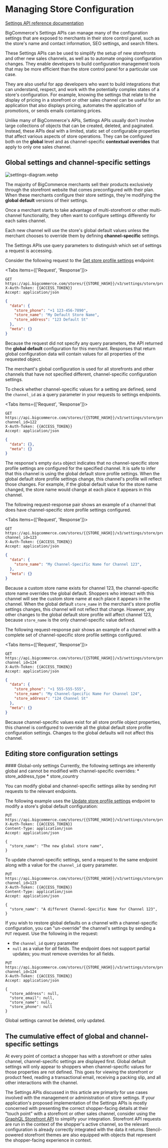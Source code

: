 # Managing Store Configuration

[Settings API reference documentation](/docs/rest-management/settings)

BigCommerce's Settings APIs can manage many of the configuration settings that are exposed to merchants in their store control panel, such as the store's name and contact information, SEO settings, and search filters.

These Settings APIs can be used to simplify the setup of new storefronts and other new sales channels, as well as to automate ongoing configuration changes. They enable developers to build configuration management tools that may be more efficient than the store control panel for a particular use case. 

They are also useful for app developers who want to build integrations that can understand, respect, and work with the potentially complex states of a store's configuration. For example, knowing the settings that relate to the display of pricing in a storefront or other sales channel can be useful for an application that also displays pricing, automates the application of promotions, or sends emails containing prices. 

Unlike many of BigCommerce's APIs, Settings APIs usually don't involve large collections of objects that can be created, deleted, and paginated. Instead, these APIs deal with a limited, static set of configurable properties that affect various aspects of store operations. They can be configured both on the **global** level and as channel-specific **contextual overrides** that apply to only one sales channel.

## Global settings and channel-specific settings

![settings-diagram.webp](https://storage.cloud.google.com/bigcommerce-production-dev-center/images/msf-beta-guide/settings-diagram.webp)

The majority of BigCommerce merchants sell their products exclusively through the storefront website that comes preconfigured with their plan. When these merchants configure their store settings, they're modifying the **global default** versions of their settings.

Once a merchant starts to take advantage of multi-storefront or other multi-channel functionality, they often want to configure settings differently for each sales channel.

Each new channel will use the store's global default values unless the merchant chooses to override them by defining **channel-specific** settings.

The Settings APIs use query parameters to distinguish which set of settings a request is accessing.

Consider the following request to the [Get store profile settings](/docs/rest-management/settings/store-profile#get-store-profile-settings) endpoint:

<Tabs items={['Request', 'Response']}>
<Tab>

```http filename="Example request: Get store profile settings" showLineNumbers copy
GET https://api.bigcommerce.com/stores/{{STORE_HASH}}/v3/settings/store/profile
X-Auth-Token: {{ACCESS_TOKEN}}
Accept: application/json
```

</Tab>
<Tab>

```json filename="Example response: Get store profile" showLineNumbers copy
{
  "data": {
    "store_phone": "+1 123-456-7890",
    "store_name": "My Default Store Name",
    "store_address": "123 Default St"
  },
  "meta": {}
}
```

</Tab>
</Tabs>

Because the request did not specify any query parameters, the API returned the **global default** configuration for this merchant. Responses that return global configuration data will contain values for all properties of the requested object.

The merchant's global configuration is used for all storefronts and other channels that have not specified different, channel-specific configuration settings.

To check whether channel-specific values for a setting are defined, send the `channel_id` as a query parameter in your requests to settings endpoints.

<Tabs items={['Request', 'Response']}>
<Tab>

```http filename="Example request: Get store profile settings for channel 122" showLineNumbers copy
GET https://api.bigcommerce.com/stores/{{STORE_HASH}}/v3/settings/store/profile?channel_id=122
X-Auth-Token: {{ACCESS_TOKEN}}
Accept: application/json
```
</Tab>
<Tab>

```json filename="Example response: Get store profile settings for channel 122" showLineNumbers copy
{
  "data": {},
  "meta": {}
}
```
</Tab>
</Tabs>

The response's empty `data` object indicates that no channel-specific store profile settings are configured for the specified channel. It is safe to infer that this channel is using the global default store profile settings. When the global default store profile settings change, this channel's profile will reflect those changes. For example, if the global default value for the store name changed, the store name would change at each place it appears in this channel.

The following request-response pair shows an example of a channel that does have channel-specific store profile settings configured.

<Tabs items={['Request', 'Response']}>
<Tab>

```http filename="Example request: Get store profile settings for channel 123" showLineNumbers copy
GET https://api.bigcommerce.com/stores/{{STORE_HASH}}/v3/settings/store/profile?channel_id=123
X-Auth-Token: {{ACCESS_TOKEN}}
Accept: application/json
```
</Tab>
<Tab>

```json filename="Example response: Get store profile settings for channel 123" showLineNumbers copy
{
  "data": {
    "store_name": "My Channel-Specific Name for Channel 123",
  },
  "meta": {}
}
```

</Tab>
</Tabs>

Because a custom store name exists for channel 123, the channel-specific store name overrides the global default. Shoppers who interact with this channel will see the custom store name at each place it appears in the channel. When the global default `store_name` in the merchant's store profile settings changes, this channel will not reflect that change. However, any other changes to the global default store profile will affect channel 123, because `store_name` is the only channel-specific value defined. 

The following request-response pair shows an example of a channel with a complete set of channel-specific store profile settings configured.

<Tabs items={['Request', 'Response']}>
<Tab>

```http filename="Example request: Get store profile settings for channel 124" showLineNumbers copy
GET https://api.bigcommerce.com/stores/{{STORE_HASH}}/v3/settings/store/profile?channel_id=124
X-Auth-Token: {{ACCESS_TOKEN}}
Accept: application/json
```

</Tab>
<Tab>

```json filename="Example response: Get store profile settings for channel 124" showLineNumbers copy
{
  "data": {
    "store_phone": "+1 555-555-555",
    "store_name": "My Channel-Specific Name For Channel 124",
    "store_address": "124 Channel St"
  },
  "meta": {}
}
```

</Tab>
</Tabs>

Because channel-specific values exist for all store profile object properties, this channel is configured to override all the global default store profile configuration settings. Changes to the global defaults will not affect this channel.

## Editing store configuration settings

<Callout type="info">
#### Global-only settings
Currently, the following settings are inherently global and cannot be modified with channel-specific overrides: 
* store_address_type
* store_country
</Callout>

You can modify global and channel-specific settings alike by sending `PUT` requests to the relevant endpoints. 

The following example uses the [Update store profile settings](/docs/rest-management/settings/store-profile#update-store-profile-settings) endpoint to modify a store's global default configuration:

```http filename="Example request: Update global store profile settings" showLineNumbers copy
PUT https://api.bigcommerce.com/stores/{{STORE_HASH}}/v3/settings/store/profile
X-Auth-Token: {{ACCESS_TOKEN}}
Content-Type: application/json
Accept: application/json

{
  "store_name": "The new global store name",
}
```

To update channel-specific settings, send a request to the same endpoint along with a value for the `channel_id` query parameter.

```http filename="Example request: Update store profile settings for channel 123" showLineNumbers copy
PUT https://api.bigcommerce.com/stores/{{STORE_HASH}}/v3/settings/store/profile?channel_id=123
X-Auth-Token: {{ACCESS_TOKEN}}
Content-Type: application/json
Accept: application/json

{
  "store_name": "A different Channel-Specific Name for Channel 123",
}
```

If you wish to restore global defaults on a channel with a channel-specific configuration, you can "un-override" the channel's settings by sending a `PUT` request. Use the following in the request:
* the `channel_id` query parameter
* `null` as a value for _all_ fields. The endpoint does not support partial updates; you must remove overrides for all fields. 


```http filename="Example request: Reset channel-specific store profile settings to default" showLineNumbers copy
PUT https://api.bigcommerce.com/stores/{{STORE_HASH}}/v3/settings/store/profile?channel_id=124
X-Auth-Token: {{ACCESS_TOKEN}}
Accept: application/json

{
  "store_address": null,
  "store_email": null,
  "store_name": null,
  "store_phone": null
}
```

<Callout type="info">
  Global settings cannot be deleted, only updated.
</Callout>

## The cumulative effect of global and channel-specific settings

At every point of contact a shopper has with a storefront or other sales channel, channel-specific settings are displayed first. Global default settings will only appear to shoppers when channel-specific values for those properties are not defined. This goes for viewing the storefront or product feed, reading a transactional email, receiving a packing slip, and all other interactions with the channel.

The Settings APIs discussed in this article are primarily for use cases involved with the management or administration of store settings. If your application's proposed implementation of the Settings APIs is mostly concerned with presenting the correct shopper-facing details at their "touch point" with a storefront or other sales channel, consider using the [GraphQL Storefront API](/docs/storefront/graphql) to simplify your integration. Storefront API requests are run in the context of the shopper's active channel, so the relevant configuration is already correctly integrated with the data it returns. Stencil-powered storefront themes are also equipped with objects that represent the shopper-facing experience in context.  
